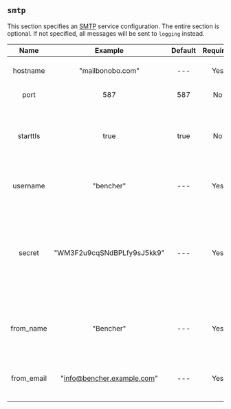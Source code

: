 ## `smtp`

This section specifies an [SMTP](https://en.wikipedia.org/wiki/Simple_Mail_Transfer_Protocol) service configuration.
The entire section is optional.
If not specified, all messages will be sent to `logging` instead.

|    Name    |          Example           | Default | Required |                                                      Description                                                      |
| :--------: | :------------------------: | :-----: | :------: | :-------------------------------------------------------------------------------------------------------------------: |
|  hostname  |      "mailbonobo.com"      |   ---   |   Yes    |                                             Specifies the SMTP hostname.                                              |
|    port    |            587             |   587   |    No    |                                               Specifies the SMTP port.                                                |
|  starttls  |            true            |  true   |    No    |                           Controls whether the SMTP connection uses the STARTTLS protocol.                            |
|  username  |         "bencher"          |   ---   |   Yes    |                                       Specifies the username at the SMTP host.                                        |
|   secret   | "WM3F2u9cqSNdBPLfy9sJ5kk9" |   ---   |   Yes    | Specifies the secret for the username at the SMTP host. Whenever logged, it will appear obfuscated as `************`. |
| from_name  |         "Bencher"          |   ---   |   Yes    |                        Specifies the name that will appear in the from section of all emails.                         |
| from_email | "info@bencher.example.com" |   ---   |   Yes    |                        Spefifies the email that will appear in the from section of all emails.                        |
